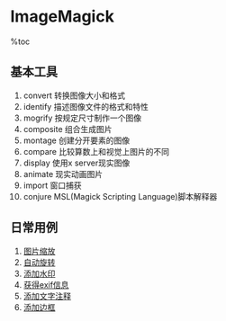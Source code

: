 =ImageMagick=
%toc

==基本工具==
# convert 转换图像大小和格式
# identify 描述图像文件的格式和特性
# mogrify 按规定尺寸制作一个图像
# composite 组合生成图片
# montage 创建分开要素的图像
# compare 比较算数上和视觉上图片的不同
# display 使用x server现实图像
# animate 现实动画图片
# import 窗口捕获
# conjure MSL(Magick Scripting Language)脚本解释器

==日常用例==
# [[图片缩放]]
# [[自动旋转]]
# [[添加水印]]
# [[获得exif信息]]
# [[添加文字注释]]
# [[添加边框]]
